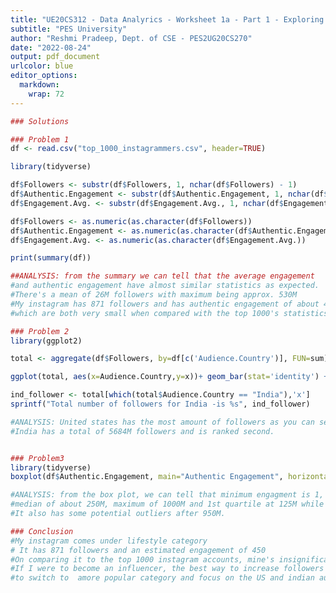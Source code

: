 ---
title: "UE20CS312 - Data Analyrics - Worksheet 1a - Part 1 - Exploring data with R"
subtitle: "PES University"
author: "Reshmi Pradeep, Dept. of CSE - PES2UG20CS270"
date: "2022-08-24"
output: pdf_document
urlcolor: blue
editor_options: 
  markdown: 
    wrap: 72
---

```{r asgn2}
### Solutions

### Problem 1
df <- read.csv("top_1000_instagrammers.csv", header=TRUE)

library(tidyverse)

df$Followers <- substr(df$Followers, 1, nchar(df$Followers) - 1)
df$Authentic.Engagement <- substr(df$Authentic.Engagement, 1, nchar(df$Authentic.Engagement) - 1)
df$Engagement.Avg. <- substr(df$Engagement.Avg., 1, nchar(df$Engagement.Avg.) - 1)

df$Followers <- as.numeric(as.character(df$Followers))
df$Authentic.Engagement <- as.numeric(as.character(df$Authentic.Engagement))
df$Engagement.Avg. <- as.numeric(as.character(df$Engagement.Avg.))

print(summary(df))

##ANALYSIS: from the summary we can tell that the average engagement 
#and authentic engagement have almost similar statistics as expected. 
#There's a mean of 26M followers with maximum being approx. 530M
#My instagram has 871 followers and has authentic engagement of about 450
#which are both very small when compared with the top 1000's statistics.

### Problem 2
library(ggplot2)

total <- aggregate(df$Followers, by=df[c('Audience.Country')], FUN=sum)

ggplot(total, aes(x=Audience.Country,y=x))+ geom_bar(stat='identity') + theme(axis.text.x = element_text(angle=90, vjust=.5, hjust=1))

ind_follower <- total[which(total$Audience.Country == "India"),'x']
sprintf("Total number of followers for India -is %s", ind_follower)

#ANALYSIS: United states has the most amount of followers as you can see from the plotted histogram.
#India has a total of 5684M followers and is ranked second.


### Problem3
library(tidyverse)
boxplot(df$Authentic.Engagement, main="Authentic Engagement", horizontal=TRUE)

#ANALYSIS: from the box plot, we can tell that minimum engagment is 1, 
#median of about 250M, maximum of 1000M and 1st quartile at 125M while the third quartile is at 450M. 
#It also has some potential outliers after 950M.

### Conclusion
#My instagram comes under lifestyle category
# It has 871 followers and an estimated engagement of 450
#On comparing it to the top 1000 instagram accounts, mine's insignificant. 
#If I were to become an influencer, the best way to increase followers and engaments would be 
#to switch to  amore popular category and focus on the US and indian audience
```